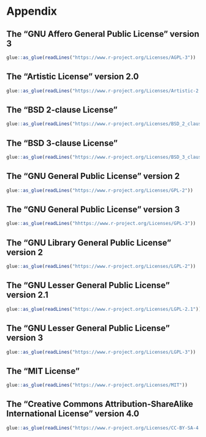 # Appendix 

## The “GNU Affero General Public License” version 3

```r
glue::as_glue(readLines("https://www.r-project.org/Licenses/AGPL-3"))
```

## The “Artistic License” version 2.0

```r
glue::as_glue(readLines("https://www.r-project.org/Licenses/Artistic-2.0"))
```


## The “BSD 2-clause License”

```r
glue::as_glue(readLines("https://www.r-project.org/Licenses/BSD_2_clause"))
```


## The “BSD 3-clause License”

```r
glue::as_glue(readLines("https://www.r-project.org/Licenses/BSD_3_clause"))
```


## The “GNU General Public License” version 2

```r
glue::as_glue(readLines("https://www.r-project.org/Licenses/GPL-2"))
```


## The “GNU General Public License” version 3

```r
glue::as_glue(readLines("hhttps://www.r-project.org/Licenses/GPL-3"))
```


## The “GNU Library General Public License” version 2

```r
glue::as_glue(readLines("https://www.r-project.org/Licenses/LGPL-2"))
```


## The “GNU Lesser General Public License” version 2.1

```r
glue::as_glue(readLines("https://www.r-project.org/Licenses/LGPL-2.1"))
```


## The “GNU Lesser General Public License” version 3

```r
glue::as_glue(readLines("https://www.r-project.org/Licenses/LGPL-3"))
```


## The “MIT License”

```r
glue::as_glue(readLines("https://www.r-project.org/Licenses/MIT"))
```

## The “Creative Commons Attribution-ShareAlike International License” version 4.0

```r
glue::as_glue(readLines("https://www.r-project.org/Licenses/CC-BY-SA-4.0"))
```
